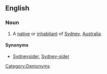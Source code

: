 ==English==

===Noun===
{{en-noun}}

#A [[native]] or [[inhabitant]] of [[Sydney]], [[Australia]].

====Synonyms====
*[[Sydneysider]], [[Sydney-sider]]

[[Category:Demonyms]]